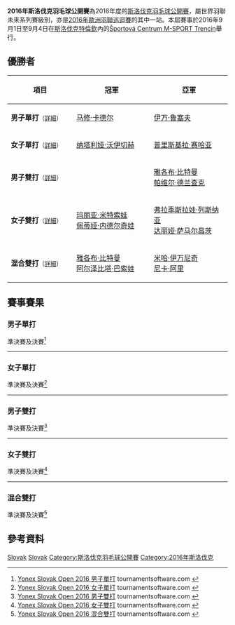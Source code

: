 {{noteTA|G1=Badminton}}
{{infobox badminton event
|name           = 2016年斯洛伐克羽毛球公開賽
|image          = 
|size           = 
|caption        =
|dates          = 2016年9月1日－9月4日
|number_edition = 
|level          = 4C
|prize_money    = 
|location       = {{SVK}}[[特倫欽|特倫欽]]
|venue          = Športová Centrum M-SPORT Trencin
|previous       = 2015年斯洛伐克羽毛球公開賽 
|next           = 2017年斯洛伐克羽毛球公開賽
}}
'''2016年斯洛伐克羽毛球公開賽'''為2016年度的[[斯洛伐克羽毛球公開賽|斯洛伐克羽毛球公開賽]]，屬世界羽聯未來系列賽級別，亦是[[2016年歐洲羽聯巡迴賽|2016年歐洲羽聯巡迴賽]]的其中一站。本屆賽事於2016年9月1日至9月4日在[[斯洛伐克|斯洛伐克]][[特倫欽|特倫欽]]內的[[Športová_Centrum_M-SPORT_Trencin|Športová Centrum M-SPORT Trencin]]舉行。

== 優勝者 ==
{| class=wikitable style="font-size:small"
!width="200"|項目
!width="250"|冠軍
!width="250"|亞軍
|-
|'''男子單打'''<small>（[[#男子單打|詳細]]）</small>
|{{flagicon|SCO}} [[马修·卡德尔|马修·卡德尔]]
|{{flagicon|BUL}} [[伊万·鲁塞夫|伊万·鲁塞夫]]
|-
|'''女子單打'''<small>（[[#女子單打|詳細]]）</small>
|{{flagicon|UKR}} [[纳塔利娅·沃伊切赫|纳塔利娅·沃伊切赫]]
|{{flagicon|INA}} [[普里斯基拉·赛哈亚|普里斯基拉·赛哈亚]]
|-
|'''男子雙打'''<small>（[[#男子雙打|詳細]]）</small>
|{{nowrap|{{flagicon|POL}} [[卢卡斯·莫伦|卢卡斯·莫伦]]<br/>{{flagicon|POL}} [[沃伊切赫·苏库德拉尔塞克|沃伊切赫·苏库德拉尔塞克]]}}
|{{flagicon|CZE}} [[雅各布·比特曼|雅各布·比特曼]]<br/>{{flagicon|CZE}} [[帕维尔·德兰查克|帕维尔·德兰查克]]
|-
|'''女子雙打'''<small>（[[#女子雙打|詳細]]）</small>
|{{flagicon|BUL}} [[玛丽亚·米特索娃|玛丽亚·米特索娃]]<br/>{{flagicon|BUL}} [[佩蒂娅·内德尔奇娃|佩蒂娅·内德尔奇娃]]
|{{flagicon|UKR}} [[弗拉季斯拉娃·列斯纳亚|弗拉季斯拉娃·列斯纳亚]]<br/>{{flagicon|UKR}} [[达丽娅·萨马尔昌茨|达丽娅·萨马尔昌茨]]
|-
|'''混合雙打'''<small>（[[#混合雙打|詳細]]）</small>
|{{flagicon|CZE}} [[雅各布·比特曼|雅各布·比特曼]]<br/>{{flagicon|CZE}} [[阿尔泽比塔·巴索娃|阿尔泽比塔·巴索娃]]
|{{flagicon|SLO}} [[米哈·伊万尼奇|米哈·伊万尼奇]]<br/>{{flagicon|SLO}} [[尼卡·阿里|尼卡·阿里]]
|}

== 賽事賽果 ==
=== 男子單打 ===
;準決賽及決賽<ref name="MS">[http://bwf.tournamentsoftware.com/sport/draw.aspx?id=224364B3-3CD7-46D9-8455-8E68A651E5FC&draw=2 Yonex Slovak Open 2016 男子單打] {{Wayback|url=http://bwf.tournamentsoftware.com/sport/draw.aspx?id=224364B3-3CD7-46D9-8455-8E68A651E5FC&draw=2 |date=20170510093201 }} tournamentsoftware.com {{en}}</ref>
{{4TeamBracket-Tennis5-v2
| team-width=200
| RD1-seed1=7
| RD1-team1={{flagicon|UKR}} [[凯里洛·列昂诺夫|凯里洛·列昂诺夫]]
| RD1-score1-1=9
| RD1-score1-2=7
| RD1-score1-3='''11
| RD1-score1-4=6
| RD1-score1-5=
| RD1-seed2=4
| RD1-team2='''{{flagicon|SCO}} [[马修·卡德尔|马修·卡德尔]]
| RD1-score2-1='''11
| RD1-score2-2='''11
| RD1-score2-3=8
| RD1-score2-4='''11
| RD1-score2-5=

| RD1-seed3=3
| RD1-team3={{flagicon|ENG}} [[亚历克斯·莱恩_(羽毛球运动员)|亚历克斯·莱恩]]
| RD1-score3-1=9
| RD1-score3-2='''12
| RD1-score3-3='''11
| RD1-score3-4=9
| RD1-score3-5=7
| RD1-seed4=
| RD1-team4='''{{flagicon|BUL}} [[伊万·鲁塞夫|伊万·鲁塞夫]]
| RD1-score4-1='''11
| RD1-score4-2=10
| RD1-score4-3=2
| RD1-score4-4='''11
| RD1-score4-5='''11

| RD2-seed1=4
| RD2-team1='''{{flagicon|SCO}} [[马修·卡德尔|马修·卡德尔]]
| RD2-score1-1='''11
| RD2-score1-2='''11
| RD2-score1-3='''11
| RD2-score1-4=
| RD2-score1-5=
| RD2-seed2=
| RD2-team2={{flagicon|BUL}} [[伊万·鲁塞夫|伊万·鲁塞夫]]
| RD2-score2-1=6
| RD2-score2-2=7
| RD2-score2-3=6
| RD2-score2-4=
| RD2-score2-5=
}}
----

=== 女子單打 ===
;準決賽及決賽<ref name="WS">[http://bwf.tournamentsoftware.com/sport/draw.aspx?id=224364B3-3CD7-46D9-8455-8E68A651E5FC&draw=4 Yonex Slovak Open 2016 女子單打] {{Webarchive|url=https://archive.is/20160903075808/http://bwf.tournamentsoftware.com/sport/draw.aspx?id=224364B3-3CD7-46D9-8455-8E68A651E5FC&draw=4 |date=2016-09-03 }} tournamentsoftware.com {{en}}</ref>
{{4TeamBracket-Tennis5-v2
| team-width=200
| RD1-seed1=
| RD1-team1={{flagicon|ENG}} [[帕努加·里奥|帕努加·里奥]]
| RD1-score1-1=7
| RD1-score1-2=6
| RD1-score1-3='''11
| RD1-score1-4='''11
| RD1-score1-5=7
| RD1-seed2=6
| RD1-team2='''{{flagicon|UKR}} [[纳塔利娅·沃伊切赫|纳塔利娅·沃伊切赫]]
| RD1-score2-1='''11
| RD1-score2-2='''11
| RD1-score2-3=9
| RD1-score2-4=8
| RD1-score2-5='''11

| RD1-seed3=
| RD1-team3={{flagicon|SCO}} [[Ronja_Stern|Ronja Stern]]
| RD1-score3-1=7
| RD1-score3-2=9
| RD1-score3-3=2
| RD1-score3-4=
| RD1-score3-5=
| RD1-seed4=
| RD1-team4='''{{flagicon|INA}} [[普里斯基拉·赛哈亚|普里斯基拉·赛哈亚]]
| RD1-score4-1='''11
| RD1-score4-2='''11
| RD1-score4-3='''11
| RD1-score4-4=
| RD1-score4-5=

| RD2-seed1=6
| RD2-team1='''{{flagicon|UKR}} [[纳塔利娅·沃伊切赫|纳塔利娅·沃伊切赫]]
| RD2-score1-1='''11
| RD2-score1-2='''11
| RD2-score1-3=10
| RD2-score1-4='''13
| RD2-score1-5=
| RD2-seed2=
| RD2-team2={{flagicon|INA}} [[普里斯基拉·赛哈亚|普里斯基拉·赛哈亚]]
| RD2-score2-1=9
| RD2-score2-2=3
| RD2-score2-3='''12
| RD2-score2-4=11
| RD2-score2-5=
}}
----

=== 男子雙打 ===
;準決賽及決賽<ref name="MD">[http://bwf.tournamentsoftware.com/sport/draw.aspx?id=224364B3-3CD7-46D9-8455-8E68A651E5FC&draw=6 Yonex Slovak Open 2016 男子雙打] {{Wayback|url=http://bwf.tournamentsoftware.com/sport/draw.aspx?id=224364B3-3CD7-46D9-8455-8E68A651E5FC&draw=6 |date=20170510093836 }} tournamentsoftware.com {{en}}</ref>
{{4TeamBracket-Tennis5-v2
| team-width=200
| RD1-seed1=1
| RD1-team1={{flagicon|AUT}} [[多米尼克·什蒂普希奇|多米尼克·什蒂普希奇]]<br/> {{flagicon|AUT}} [[罗曼·泽恩沃德|罗曼·泽恩沃德]]
| RD1-score1-1=8
| RD1-score1-2=7
| RD1-score1-3=5
| RD1-score1-4=
| RD1-score1-5=
| RD1-seed2=
| RD1-team2='''{{nowrap|{{flagicon|POL}} [[卢卡斯·莫伦|卢卡斯·莫伦]]<br/> {{flagicon|POL}} [[沃伊切赫·苏库德拉尔塞克|沃伊切赫·苏库德拉尔塞克]]}}
| RD1-score2-1='''11
| RD1-score2-2='''11
| RD1-score2-3='''11
| RD1-score2-4=
| RD1-score2-5=

| RD1-seed3=4
| RD1-team3={{flagicon|UKR}} [[米科拉·马丁宁科|米科拉·马丁宁科]]<br/> {{flagicon|UKR}} [[谢尔盖·唐|谢尔盖·唐]]
| RD1-score3-1=2
| RD1-score3-2=8
| RD1-score3-3='''11
| RD1-score3-4='''11
| RD1-score3-5=6
| RD1-seed4=
| RD1-team4='''{{flagicon|CZE}} [[雅各布·比特曼|雅各布·比特曼]]<br/> {{flagicon|CZE}} [[帕维尔·德兰查克|帕维尔·德兰查克]]
| RD1-score4-1='''11
| RD1-score4-2='''11
| RD1-score4-3=8
| RD1-score4-4=5
| RD1-score4-5='''11

| RD2-seed1=
| RD2-team1='''{{nowrap|{{flagicon|POL}} [[卢卡斯·莫伦|卢卡斯·莫伦]]<br/> {{flagicon|POL}} [[沃伊切赫·苏库德拉尔塞克|沃伊切赫·苏库德拉尔塞克]]}}
| RD2-score1-1='''11
| RD2-score1-2='''11
| RD2-score1-3='''11
| RD2-score1-4=
| RD2-score1-5=
| RD2-seed2=
| RD2-team2={{flagicon|CZE}} [[雅各布·比特曼|雅各布·比特曼]]<br/> {{flagicon|CZE}} [[帕维尔·德兰查克|帕维尔·德兰查克]]
| RD2-score2-1=8
| RD2-score2-2=8
| RD2-score2-3=5
| RD2-score2-4=
| RD2-score2-5=
}}
----

=== 女子雙打 ===
;準決賽及決賽<ref name="WD">[http://bwf.tournamentsoftware.com/sport/draw.aspx?id=224364B3-3CD7-46D9-8455-8E68A651E5FC&draw=8 Yonex Slovak Open 2016 女子雙打] {{Wayback|url=http://bwf.tournamentsoftware.com/sport/draw.aspx?id=224364B3-3CD7-46D9-8455-8E68A651E5FC&draw=8 |date=20170510093155 }} tournamentsoftware.com {{en}}</ref>
{{4TeamBracket-Tennis5-v2
| team-width=200
| RD1-seed1=
| RD1-team1='''{{flagicon|BUL}} [[玛丽亚·米特索娃|玛丽亚·米特索娃]]<br/> {{flagicon|BUL}} [[佩蒂娅·内德尔奇娃|佩蒂娅·内德尔奇娃]]
| RD1-score1-1='''11
| RD1-score1-2=5
| RD1-score1-3='''11
| RD1-score1-4='''11
| RD1-score1-5=
| RD1-seed2=4
| RD1-team2={{flagicon|CZE}} [[阿尔泽比塔·巴索娃|阿尔泽比塔·巴索娃]]<br/> {{flagicon|CZE}} [[迈克尔拉·福克索娃|迈克尔拉·福克索娃]]
| RD1-score2-1=3
| RD1-score2-2='''11
| RD1-score2-3=2
| RD1-score2-4=9
| RD1-score2-5=

| RD1-seed3=
| RD1-team3={{flagicon|ENG}} [[Evie_Burbidge|Evie Burbidge]]<br/> {{flagicon|ENG}} [[Elizabeth_McMorrow|Elizabeth McMorrow]]
| RD1-score3-1=7
| RD1-score3-2=7
| RD1-score3-3=8
| RD1-score3-4=
| RD1-score3-5=
| RD1-seed4=
| RD1-team4='''{{nowrap|{{flagicon|UKR}} [[弗拉季斯拉娃·列斯纳亚|弗拉季斯拉娃·列斯纳亚]]<br/> {{flagicon|UKR}} [[达丽娅·萨马尔昌茨|达丽娅·萨马尔昌茨]]}}
| RD1-score4-1='''11
| RD1-score4-2='''11
| RD1-score4-3='''11
| RD1-score4-4=
| RD1-score4-5=

| RD2-seed1=
| RD2-team1='''{{nowrap|{{flagicon|BUL}} [[玛丽亚·米特索娃|玛丽亚·米特索娃]]<br/> {{flagicon|BUL}} [[佩蒂娅·内德尔奇娃|佩蒂娅·内德尔奇娃]]}}
| RD2-score1-1='''11
| RD2-score1-2='''11
| RD2-score1-3='''11
| RD2-score1-4=
| RD2-score1-5=
| RD2-seed2=
| RD2-team2={{flagicon|UKR}} [[弗拉季斯拉娃·列斯纳亚|弗拉季斯拉娃·列斯纳亚]]<br/> {{flagicon|UKR}} [[达丽娅·萨马尔昌茨|达丽娅·萨马尔昌茨]]
| RD2-score2-1=5
| RD2-score2-2=4
| RD2-score2-3=3
| RD2-score2-4=
| RD2-score2-5=
}}
----

=== 混合雙打 ===
;準決賽及決賽<ref name="XD">[http://bwf.tournamentsoftware.com/sport/draw.aspx?id=224364B3-3CD7-46D9-8455-8E68A651E5FC&draw=10 Yonex Slovak Open 2016 混合雙打] {{Webarchive|url=https://archive.is/20160903075806/http://bwf.tournamentsoftware.com/sport/draw.aspx?id=224364B3-3CD7-46D9-8455-8E68A651E5FC&draw=10 |date=2016-09-03 }} tournamentsoftware.com {{en}}</ref>
{{4TeamBracket-Tennis5-v2
| team-width=200
| RD1-seed1=
| RD1-team1='''{{flagicon|SLO}} [[米哈·伊万尼奇|米哈·伊万尼奇]]<br/> {{flagicon|SLO}} [[尼卡·阿里|尼卡·阿里]]
| RD1-score1-1='''11
| RD1-score1-2=5
| RD1-score1-3='''12
| RD1-score1-4=7
| RD1-score1-5='''11
| RD1-seed2=
| RD1-team2={{flagicon|POL}} [[帕维尔·斯梅洛夫斯基|帕维尔·斯梅洛夫斯基]]<br/> {{flagicon|POL}} [[马格达莱纳·斯维尔琴斯卡|马格达莱纳·斯维尔琴斯卡]]
| RD1-score2-1=7
| RD1-score2-2='''11
| RD1-score2-3=10
| RD1-score2-4='''11
| RD1-score2-5=6

| RD1-seed3=Q
| RD1-team3={{flagicon|POL}} [[Przemysław_Szydłowski|Przemysław Szydłowski]]<br/> {{flagicon|POL}} [[马格达莱纳·维特克|马格达莱纳·维特克]]
| RD1-score3-1=6
| RD1-score3-2=4
| RD1-score3-3=14
| RD1-score3-4=
| RD1-score3-5=
| RD1-seed4=2
| RD1-team4='''{{flagicon|CZE}} [[雅各布·比特曼|雅各布·比特曼]]<br/> {{flagicon|CZE}} [[阿尔泽比塔·巴索娃|阿尔泽比塔·巴索娃]]
| RD1-score4-1='''11
| RD1-score4-2='''11
| RD1-score4-3='''15
| RD1-score4-4=
| RD1-score4-5=

| RD2-seed1=
| RD2-team1={{flagicon|SLO}} [[米哈·伊万尼奇|米哈·伊万尼奇]]<br/> {{flagicon|SLO}} [[尼卡·阿里|尼卡·阿里]]
| RD2-score1-1=10
| RD2-score1-2=4
| RD2-score1-3=6
| RD2-score1-4=
| RD2-score1-5=
| RD2-seed2=2
| RD2-team2='''{{flagicon|CZE}} [[雅各布·比特曼|雅各布·比特曼]]<br/> {{flagicon|CZE}} [[阿尔泽比塔·巴索娃|阿尔泽比塔·巴索娃]]
| RD2-score2-1='''12
| RD2-score2-2='''11
| RD2-score2-3='''11
| RD2-score2-4=
| RD2-score2-5=
}}

== 參考資料 ==
{{Reflist}}

[[Category:2016年世界羽聯未來系列賽|Slovak]]
[[Category:2016年歐洲羽聯巡迴賽|Slovak]]
[[Category:斯洛伐克羽毛球公開賽|Category:斯洛伐克羽毛球公開賽]]
[[Category:2016年斯洛伐克|Category:2016年斯洛伐克]]